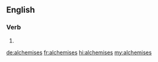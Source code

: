 ==English==

===Verb===
{{head|en|verb form}}

# {{en-third-person singular of|alchemise}}

[[de:alchemises]]
[[fr:alchemises]]
[[hi:alchemises]]
[[my:alchemises]]